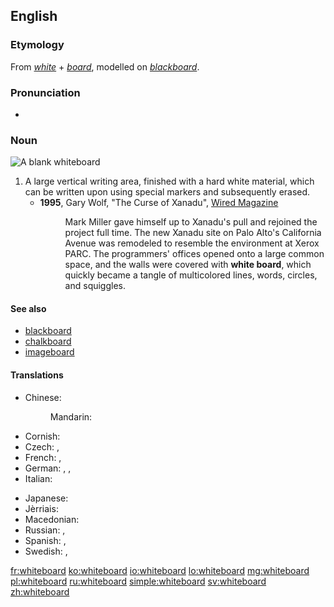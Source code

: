 ==English==
{{wikipedia}}

===Etymology===
From ''[[white]]'' + ''[[board]]'', modelled on ''[[blackboard]]''.

===Pronunciation===
* {{IPA|/ˈwaɪtbɔːd/}}

===Noun===
[[Image:Blank whiteboard.JPG|right|thumb|A blank whiteboard]]
{{en-noun}}

# A large vertical writing area, finished with a hard white material, which can be written upon using special markers and subsequently erased.
#* '''1995''', Gary Wolf, "The Curse of Xanadu", [http://www.wired.com/wired/archive/3.06/xanadu.html?pg=15&topic= Wired Magazine]
#*: Mark Miller gave himself up to Xanadu's pull and rejoined the project full time. The new Xanadu site on Palo Alto's California Avenue was remodeled to resemble the environment at Xerox PARC. The programmers' offices opened onto a large common space, and the walls were covered with '''white board''', which quickly became a tangle of multicolored lines, words, circles, and squiggles.

====See also====
* [[blackboard]]
* [[chalkboard]]
* [[imageboard]]

====Translations====
{{trans-top|large vertical writing area}}
* Chinese:
*: Mandarin: {{t|cmn|白板|tr=báibǎn|sc=Hani}}
* Cornish: {{t-|kw|bord gwynn|m}}
* Czech: {{qualifier|any colour}} {{t+|cs|tabule|f}}, {{t-|cs|bílá tabule|f}}
* French: {{qualifier|any colour}} {{t+|fr|tableau|m}}, {{t-|fr|tableau blanc|m}}
* German: {{t+|de|Tafel|f}}, {{t-|de|Weißwandtafel|f}}, {{t+|de|Whiteboard|n}}
* Italian: {{t+|it|lavagna|f}}
{{trans-mid}}
* Japanese: {{t-|ja|ホワイトボード|tr=howaitobōdo|sc=Jpan}}
* Jèrriais: {{tø|roa-jer|blianche plianche|f}}
* Macedonian: {{t-|mk|бела табла|f|tr=béla tábla}}
* Russian: {{qualifier|any colour}} {{t+|ru|доска|f|tr=doská|sc=Cyrl}}, {{t-|ru|белая доска|f|tr=bélaja doská|sc=Cyrl}}
* Spanish: {{qualifier|any colour}} {{t-|es|pizarra|f}}, {{t-|es|pizarra blanca|f}}
* Swedish: {{t-|sv|vit tavla|c}}, {{t-|sv|skrivtavla|c}}
{{trans-bottom}}

[[fr:whiteboard]]
[[ko:whiteboard]]
[[io:whiteboard]]
[[lo:whiteboard]]
[[mg:whiteboard]]
[[pl:whiteboard]]
[[ru:whiteboard]]
[[simple:whiteboard]]
[[sv:whiteboard]]
[[zh:whiteboard]]